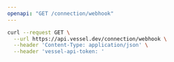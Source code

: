 ```yaml
---
openapi: "GET /connection/webhook"
---
```


<RequestExample>

```bash Request
curl --request GET \
  --url https://api.vessel.dev/connection/webhook \
  --header 'Content-Type: application/json' \
  --header 'vessel-api-token: '
```

</RequestExample>
